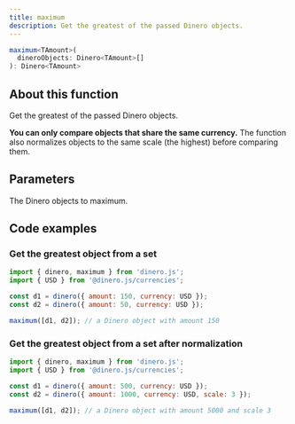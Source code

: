 ```yaml
---
title: maximum
description: Get the greatest of the passed Dinero objects.
---
```


<Signature>

```ts
maximum<TAmount>(
  dineroObjects: Dinero<TAmount>[]
): Dinero<TAmount>
```

</Signature>

## About this function

Get the greatest of the passed Dinero objects.

**You can only compare objects that share the same currency.** The function also normalizes objects to the same scale (the highest) before comparing them.

## Parameters

<Parameters>

<Parameter name="dineroObjects" type="Dinero<TAmount>[]" required={true}>

The Dinero objects to maximum.

</Parameter>

</Parameters>

## Code examples

### Get the greatest object from a set

```js
import { dinero, maximum } from 'dinero.js';
import { USD } from '@dinero.js/currencies';

const d1 = dinero({ amount: 150, currency: USD });
const d2 = dinero({ amount: 50, currency: USD });

maximum([d1, d2]); // a Dinero object with amount 150
```

### Get the greatest object from a set after normalization

```js
import { dinero, maximum } from 'dinero.js';
import { USD } from '@dinero.js/currencies';

const d1 = dinero({ amount: 500, currency: USD });
const d2 = dinero({ amount: 1000, currency: USD, scale: 3 });

maximum([d1, d2]); // a Dinero object with amount 5000 and scale 3
```
